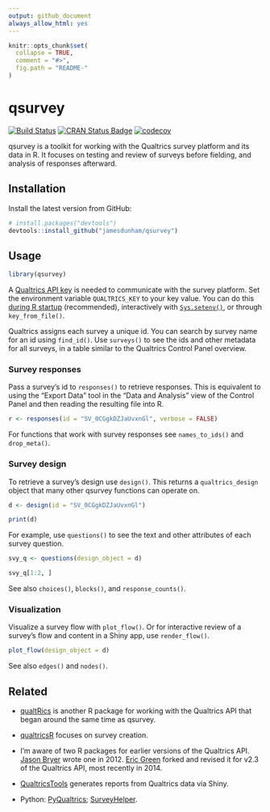 ```yaml
---
output: github_document
always_allow_html: yes
---
```


```r
knitr::opts_chunk$set(
  collapse = TRUE,
  comment = "#>",
  fig.path = "README-"
)
```

# qsurvey

[![Build Status](https://travis-ci.org/jamesdunham/qsurvey.svg?branch=master)](https://travis-ci.org/jamesdunham/qsurvey)
[![CRAN Status Badge](http://www.r-pkg.org/badges/version/qsurvey)](https://cran.r-project.org/package=qsurvey)
[![codecov](https://codecov.io/github/jamesdunham/qsurvey/branch/master/graphs/badge.svg)](https://codecov.io/github/jamesdunham/qsurvey) 

qsurvey is a toolkit for working with the Qualtrics survey platform and its data
in R. It focuses on testing and review of surveys before fielding, and analysis
of responses afterward. 


## Installation

Install the latest version from GitHub:

```r
# install.packages("devtools")
devtools::install_github("jamesdunham/qsurvey")
```

## Usage

```r
library(qsurvey)
```

A [Qualtrics API
key](https://www.qualtrics.com/support/integrations/api-integration/api-integration)
is needed to communicate with the survey platform. Set the environment variable
`QUALTRICS_KEY` to your key value. You can do this [during R
startup](https://www.rdocumentation.org/packages/base/versions/3.3.1/topics/Startup)
(recommended), interactively with
[`Sys.setenv()`](https://www.rdocumentation.org/packages/base/versions/3.3.1/topics/Sys.setenv),
or through `key_from_file()`.

Qualtrics assigns each survey a unique id. You can search by survey name for an
id using `find_id()`. Use `surveys()` to see the ids and other metadata for all
surveys, in a table similar to the Qualtrics Control Panel overview.


### Survey responses

Pass a survey's id to `responses()` to retrieve responses. This is equivalent to
using the "Export Data" tool in the "Data and Analysis" view of the Control
Panel and then reading the resulting file into R.   

```r
r <- responses(id = "SV_0CGgkDZJaUvxnGl", verbose = FALSE)
```

For functions that work with survey responses see `names_to_ids()` and
`drop_meta()`.


### Survey design

To retrieve a survey's design use `design()`. This returns a `qualtrics_design`
object that many other qsurvey functions can operate on. 

```r
d <- design(id = "SV_0CGgkDZJaUvxnGl")

print(d)
```

For example, use `questions()` to see the text and other attributes of each
survey question.

```r
svy_q <- questions(design_object = d)

svy_q[1:2, ]  
```

See also `choices()`, `blocks()`, and `response_counts()`.


### Visualization

Visualize a survey flow with `plot_flow()`. Or for interactive review of a
survey's flow and content in a Shiny app, use `render_flow()`.

```r
plot_flow(design_object = d)
```

See also `edges()` and `nodes()`.


## Related

* [qualtRics](https://github.com/JasperHG90/qualtRics) is another R package for
working with the Qualtrics API that began around the same time as qsurvey.

* [qualtricsR](https://github.com/saberry/qualtricsR) focuses on survey creation.

* I'm aware of two R packages for earlier versions of the Qualtrics API. [Jason
  Bryer](https://github.com/jbryer/qualtrics) wrote one in 2012. [Eric
  Green](https://github.com/ericpgreen/qualtrics) forked and revised it for v2.3
  of the Qualtrics API, most recently in 2014. 

* [QualtricsTools](https://github.com/ctesta01/QualtricsTools) generates reports
  from Qualtrics data via Shiny.

* Python: [PyQualtrics](https://github.com/Baguage/pyqualtrics);
  [SurveyHelper](https://github.com/cwade/surveyhelper).
